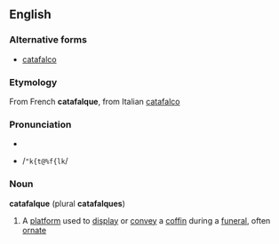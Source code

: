 ==English==
===Alternative forms===
*[[catafalco]]

===Etymology===
From French '''catafalque''', from Italian [[catafalco]]

===Pronunciation===
*{{IPA|/ˈkætəˌfælk/}}
*{{SAMPA}} /<tt>"k{t@%f{lk</tt>/

===Noun===
'''catafalque''' (plural '''catafalques''')
#A [[platform]] used to [[display]] or [[convey]] a [[coffin]] during a [[funeral]], often [[ornate]]